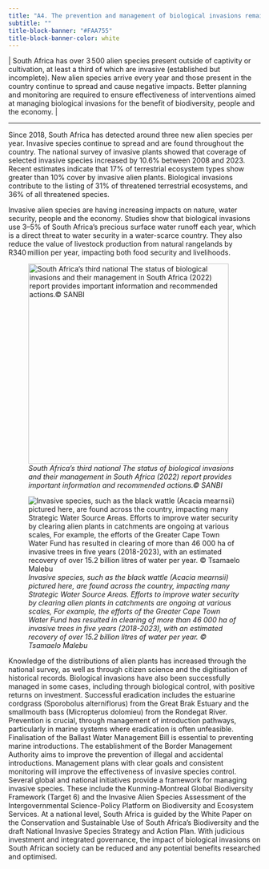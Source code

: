 ```yaml
---
title: "A4. The prevention and management of biological invasions remain a priority"
subtitle: ""
title-block-banner: "#FAA755"
title-block-banner-color: white
---
```


\| South Africa has over 3 500 alien species present outside of captivity or cultivation, at least a third of which are invasive (established but incomplete). New alien species arrive every year and those present in the country continue to spread and cause negative impacts. Better planning and monitoring are required to ensure effectiveness of interventions aimed at managing biological invasions for the benefit of biodiversity, people and the economy. \| 

------------------------------------------------------------------------

Since 2018, South Africa has detected around three new alien species per year. Invasive species continue to spread and are found throughout the country. The national survey of invasive plants showed that coverage of selected invasive species increased by 10.6% between 2008 and 2023. Recent estimates indicate that 17% of terrestrial ecosystem types show greater than 10% cover by invasive alien plants. Biological invasions contribute to the listing of 31% of threatened terrestrial ecosystems, and 36% of all threatened species. 

Invasive alien species are having increasing impacts on nature, water security, people and the economy. Studies show that biological invasions use 3–5% of South Africa’s precious surface water runoff each year, which is a direct threat to water security in a water-scarce country. They also reduce the value of livestock production from natural rangelands by R340 million per year, impacting both food security and livelihoods.  

::: {layout-ncol=2}

![*South Africa's third national The status of biological invasions and their management in South Africa (2022) report provides important information and recommended actions.© SANBI*](imgs/20.%20Pg27_KMA4_2024_02_26%20status%20report%20OUTSIDE%20cover.png){width="400"}

![*Invasive species, such as the black wattle (Acacia mearnsii) pictured here, are found across the country, impacting many Strategic Water Source Areas. Efforts to improve water security by clearing alien plants in catchments are ongoing at various scales, For example, the efforts of the Greater Cape Town Water Fund has resulted in clearing of more than 46 000 ha of invasive trees in five years (2018-2023), with an estimated recovery of over 15.2 billion litres of water per year. © Tsamaelo Malebu*](imgs/21.%20Pg27_KMA4%20IMG_4097_Invasive%20Alien%20Species_(c)Tsamaelo%20Malebu.png)

:::

Knowledge of the distributions of alien plants has increased through the national survey, as well as through citizen science and the digitisation of historical records. Biological invasions have also been successfully managed in some cases, including through biological control, with positive returns on investment. Successful eradication includes the estuarine cordgrass (Sporobolus alterniflorus) from the Great Brak Estuary and the smallmouth bass (Micropterus dolomieu) from the Rondegat River. Prevention is crucial, through management of introduction pathways, particularly in marine systems where eradication is often unfeasible. Finalisation of the Ballast Water Management Bill is essential to preventing marine introductions. The establishment of the Border Management Authority aims to improve the prevention of illegal and accidental introductions. Management plans with clear goals and consistent monitoring will improve the effectiveness of invasive species control. Several global and national initiatives provide a framework for managing invasive species. These include the Kunming-Montreal Global Biodiversity Framework (Target 6) and the Invasive Alien Species Assessment of the Intergovernmental Science-Policy Platform on Biodiversity and Ecosystem Services. At a national level, South Africa is guided by the White Paper on the Conservation and Sustainable Use of South Africa’s Biodiversity and the draft National Invasive Species Strategy and Action Plan. With judicious investment and integrated governance, the impact of biological invasions on South African society can be reduced and any potential benefits researched and optimised. 

